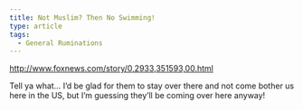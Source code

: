 ```yaml
---
title: Not Muslim? Then No Swimming!
type: article
tags:
  - General Ruminations
---
```


http://www.foxnews.com/story/0,2933,351593,00.html

Tell ya what… I’d be glad for them to stay over there and not come bother us here in the US, but I’m guessing they’ll be coming over here anyway!
